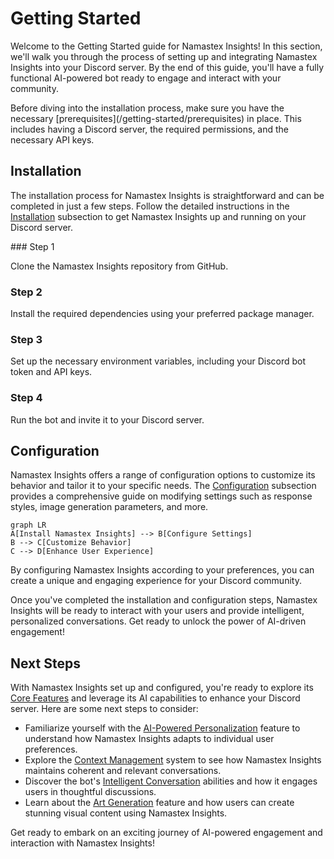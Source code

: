 
# Getting Started

Welcome to the Getting Started guide for Namastex Insights! In this section, we'll walk you through the process of setting up and integrating Namastex Insights into your Discord server. By the end of this guide, you'll have a fully functional AI-powered bot ready to engage and interact with your community.

<Callout type="info">
Before diving into the installation process, make sure you have the necessary [prerequisites](/getting-started/prerequisites) in place. This includes having a Discord server, the required permissions, and the necessary API keys.
</Callout>

## Installation

The installation process for Namastex Insights is straightforward and can be completed in just a few steps. Follow the detailed instructions in the [Installation](/getting-started/installation) subsection to get Namastex Insights up and running on your Discord server.

<Steps>
### Step 1

Clone the Namastex Insights repository from GitHub.

### Step 2

Install the required dependencies using your preferred package manager.

### Step 3

Set up the necessary environment variables, including your Discord bot token and API keys.

### Step 4

Run the bot and invite it to your Discord server.
</Steps>

## Configuration

Namastex Insights offers a range of configuration options to customize its behavior and tailor it to your specific needs. The [Configuration](/getting-started/configuration) subsection provides a comprehensive guide on modifying settings such as response styles, image generation parameters, and more.

```mermaid
graph LR
A[Install Namastex Insights] --> B[Configure Settings]
B --> C[Customize Behavior]
C --> D[Enhance User Experience]
```

By configuring Namastex Insights according to your preferences, you can create a unique and engaging experience for your Discord community.

<Callout type="success">
Once you've completed the installation and configuration steps, Namastex Insights will be ready to interact with your users and provide intelligent, personalized conversations. Get ready to unlock the power of AI-driven engagement!
</Callout>

## Next Steps

With Namastex Insights set up and configured, you're ready to explore its [Core Features](/core-features) and leverage its AI capabilities to enhance your Discord server. Here are some next steps to consider:

- Familiarize yourself with the [AI-Powered Personalization](/core-features/ai-powered-personalization) feature to understand how Namastex Insights adapts to individual user preferences.
- Explore the [Context Management](/core-features/context-management) system to see how Namastex Insights maintains coherent and relevant conversations.
- Discover the bot's [Intelligent Conversation](/core-features/intelligent-conversation) abilities and how it engages users in thoughtful discussions.
- Learn about the [Art Generation](/core-features/art-generation) feature and how users can create stunning visual content using Namastex Insights.

Get ready to embark on an exciting journey of AI-powered engagement and interaction with Namastex Insights!